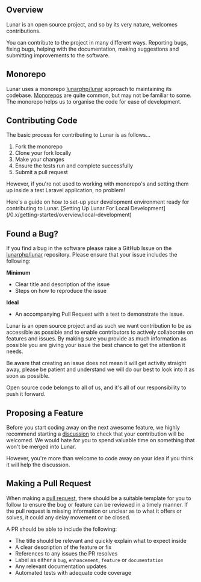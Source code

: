 ## Overview

Lunar is an open source project, and so by its very nature, welcomes contributions.

You can contribute to the project in many different ways. Reporting bugs, fixing bugs, helping with the documentation, making suggestions and submitting improvements to the software.

## Monorepo

Lunar uses a monorepo [lunarphp/lunar](https://github.com/lunarphp/lunar) approach to maintaining its codebase. [Monorepos](https://en.wikipedia.org/wiki/Monorepo) are quite common, but may not be familiar to some. The monorepo helps us to organise the code for ease of development.

## Contributing Code

The basic process for contributing to Lunar is as follows...

1. Fork the monorepo
2. Clone your fork locally
3. Make your changes
4. Ensure the tests run and complete successfully
5. Submit a pull request

However, if you're not used to working with monorepo's and setting them up inside a test Laravel application, no problem!

<Tip>
Here's a guide on how to set-up your development environment ready for contributing to Lunar.
[Setting Up Lunar For Local Development](/0.x/getting-started/overview/local-development)
</Tip>

## Found a Bug?

If you find a bug in the software please raise a GitHub Issue on the [lunarphp/lunar](https://github.com/lunarphp/lunar/issues) repository. Please ensure that your issue includes the following:

**Minimum**

- Clear title and description of the issue
- Steps on how to reproduce the issue

**Ideal**

- An accompanying Pull Request with a test to demonstrate the issue.

Lunar is an open source project and as such we want contribution to be as accessible as possible and to enable contributors to actively collaborate on features and issues. By making sure you provide as much information as possible you are giving your issue the best chance to get the attention it needs.

Be aware that creating an issue does not mean it will get activity straight away, please be patient and understand we will do our best to look into it as soon as possible.

Open source code belongs to all of us, and it's all of our responsibility to push it forward.

## Proposing a Feature

Before you start coding away on the next awesome feature, we highly recommend starting a [discussion](https://github.com/lunarphp/lunar/discussions) to check that your contribution will be welcomed. We would hate for you to spend valuable time on something that won't be merged into Lunar.

However, you're more than welcome to code away on your idea if you think it will help the discussion.

## Making a Pull Request

When making a [pull request](https://help.github.com/en/github/collaborating-with-issues-and-pull-requests/creating-a-pull-request), there should be a suitable template for you to follow to ensure the bug or feature can be reviewed in a timely manner.
If the pull request is missing information or unclear as to what it offers or solves, it could any delay movement or be closed.

A PR should be able to include the following:

- The title should be relevant and quickly explain what to expect inside
- A clear description of the feature or fix
- References to any issues the PR resolves
- Label as either a `bug`, `enhancement`, `feature` or `documentation`
- Any relevant documentation updates
- Automated tests with adequate code coverage
